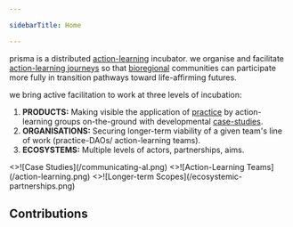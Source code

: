 ```yaml
---

sidebarTitle: Home

---
```



prisma is a distributed [action-learning](/patterns/action-learning.md) incubator. we organise and facilitate [action-learning journeys](/patterns/action-learning%20journeys.md) so that [bioregional](/glossary/bioregion) communities can participate more fully in transition pathways toward life-affirming futures.

we bring active facilitation to work at three levels of incubation:

1. **PRODUCTS:** Making visible the application of [practice](/glossary/Practice.md) by action-learning groups on-the-ground with developmental [case-studies](/patterns/case-study).
2. **ORGANISATIONS:** Securing longer-term viability of a given team's line of work (practice-DAOs/ action-learning teams).
3. **ECOSYSTEMS:** Multiple levels of actors, partnerships, aims. 

<Cards num={3}>
  <Cards.Card arrow title="Developmental Case Studies" href="/patterns/case-study">
    <>![Case Studies](/communicating-al.png)</>
  </Cards.Card>
  <Cards.Card arrow title="Action-Learning Teams" href="/processes/enrolment">
    <>![Action-Learning Teams](/action-learning.png)</>
  </Cards.Card>
  <Cards.Card arrow title="Ecosystem Partnerships" href="/">
    <>![Longer-term Scopes](/ecosystemic-partnerships.png)</>
  </Cards.Card>
</Cards>

## Contributions

<ContributorChart />
